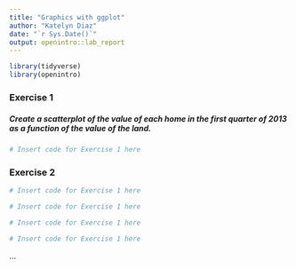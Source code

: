 ```yaml
---
title: "Graphics with ggplot"
author: "Katelyn Diaz"
date: "`r Sys.Date()`"
output: openintro::lab_report
---
```


```r
library(tidyverse)
library(openintro)
```

### Exercise 1
##### Create a scatterplot of the value of each home in the first quarter of 2013 as a function of the value of the land.


```r
# Insert code for Exercise 1 here
```

### Exercise 2

```r
# Insert code for Exercise 1 here
```

```r
# Insert code for Exercise 1 here
```

```r
# Insert code for Exercise 1 here
```

```r
# Insert code for Exercise 1 here
```

...

